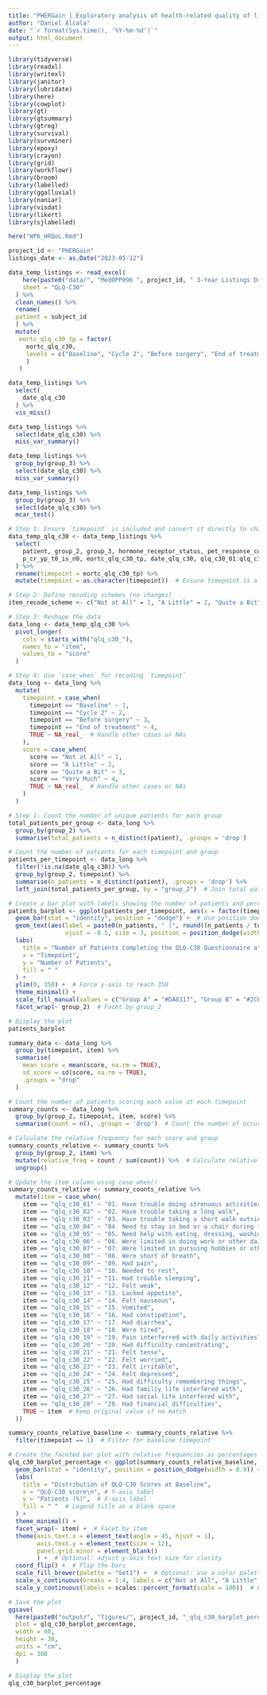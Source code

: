 ```yaml
---
title: "PHERGain | Exploratory analysis of health-related quality of life data (HR-QoL). October 2024"
author: "Daniel Alcala"
date: "`r format(Sys.time(), '%Y-%m-%d')`"
output: html_document
---
```


```r
library(tidyverse)
library(readxl)
library(writexl)
library(janitor)
library(lubridate)
library(here)
library(cowplot)
library(gt)
library(gtsummary)
library(gtreg)
library(survival)
library(survminer)
library(epoxy)
library(crayon)
library(grid)
library(workflowr)
library(broom)
library(labelled)
library(ggalluvial)
library(naniar)
library(visdat)
library(likert)
library(sjlabelled)

here("WP6_HRQoL.Rmd")

project_id <- "PHERGain"
listings_date <- as.Date("2023-05-12")
```

```r
data_temp_listings <- read_excel(
    here(paste0("data/", "MedOPP096 ", project_id, " 3-Year Listings Draft ", listings_date, ".xlsx")),
    sheet = "QLQ-C30"
  ) %>% 
  clean_names() %>% 
  rename(
  patient = subject_id
  ) %>% 
  mutate(
   eortc_qlq_c30_tp = factor(
     eortc_qlq_c30,
     levels = c("Baseline", "Cycle 2", "Before surgery", "End of treatment")
     )
   )

data_temp_listings %>%
  select(
    date_qlq_c30
  ) %>% 
  vis_miss()
```

```r
data_temp_listings %>% 
  select(date_qlq_c30) %>% 
  miss_var_summary()
```

```r
data_temp_listings %>%
  group_by(group_3) %>%
  select(date_qlq_c30) %>%
  miss_var_summary()
```

```r
data_temp_listings %>% 
  group_by(group_3) %>%
  select(date_qlq_c30) %>% 
  mcar_test()
```

```r
# Step 1: Ensure `timepoint` is included and convert it directly to character
data_temp_qlq_c30 <- data_temp_listings %>%  
  select(
    patient, group_2, group_3, hormone_receptor_status, pet_response_conclusion,
    p_cr_yp_t0_is_n0, eortc_qlq_c30_tp, date_qlq_c30, qlq_c30_01:qlq_c30_28
  ) %>% 
  rename(timepoint = eortc_qlq_c30_tp) %>% 
  mutate(timepoint = as.character(timepoint))  # Ensure timepoint is a character

# Step 2: Define recoding schemes (no changes)
item_recode_scheme <- c("Not at All" = 1, "A Little" = 2, "Quite a Bit" = 3, "Very Much" = 4)

# Step 3: Reshape the data
data_long <- data_temp_qlq_c30 %>%  
  pivot_longer(
    cols = starts_with("qlq_c30_"),  
    names_to = "item",  
    values_to = "score"  
  )

# Step 4: Use `case_when` for recoding `timepoint`
data_long <- data_long %>%  
  mutate(
    timepoint = case_when(
      timepoint == "Baseline" ~ 1,
      timepoint == "Cycle 2" ~ 2,
      timepoint == "Before surgery" ~ 3,
      timepoint == "End of treatment" ~ 4,
      TRUE ~ NA_real_  # Handle other cases or NAs
    ),
    score = case_when(
      score == "Not at All" ~ 1,
      score == "A Little" ~ 2,
      score == "Quite a Bit" ~ 3,
      score == "Very Much" ~ 4,
      TRUE ~ NA_real_  # Handle other cases or NAs
    )
  )

# Step 1: Count the number of unique patients for each group
total_patients_per_group <- data_long %>%
  group_by(group_2) %>%
  summarise(total_patients = n_distinct(patient), .groups = 'drop')

# Count the number of patients for each timepoint and group
patients_per_timepoint <- data_long %>%
  filter(!is.na(date_qlq_c30)) %>%
  group_by(group_2, timepoint) %>%
  summarise(n_patients = n_distinct(patient), .groups = 'drop') %>%
  left_join(total_patients_per_group, by = "group_2")  # Join total patients back

# Create a bar plot with labels showing the number of patients and percentage at each timepoint, faceted by group_2
patients_barplot <- ggplot(patients_per_timepoint, aes(x = factor(timepoint), y = n_patients, fill = group_2)) +
  geom_bar(stat = "identity", position = "dodge") +  # Use position dodge for side-by-side bars
  geom_text(aes(label = paste0(n_patients, " (", round((n_patients / total_patients) * 100, 1), "%)")), 
                vjust = -0.5, size = 3, position = position_dodge(width = 0.9)) +  # Add labels with counts and percentages
  labs(
    title = "Number of Patients Completing the QLQ-C30 Questionnaire at Each Timepoint",
    x = "Timepoint",
    y = "Number of Patients",
    fill = " "
  ) +
  ylim(0, 350) +  # Force y-axis to reach 350
  theme_minimal() +
  scale_fill_manual(values = c("Group A" = "#DA0317", "Group B" = "#2C69A9")) +  # Custom colors for each group
  facet_wrap(~ group_2)  # Facet by group_2

# Display the plot
patients_barplot
```

```r
summary_data <- data_long %>%
  group_by(timepoint, item) %>%
  summarise(
    mean_score = mean(score, na.rm = TRUE),
    sd_score = sd(score, na.rm = TRUE),
    .groups = "drop"
  )

# Count the number of patients scoring each value at each timepoint
summary_counts <- data_long %>%
  group_by(group_2, timepoint, item, score) %>%
  summarise(count = n(), .groups = 'drop')  # Count the number of occurrences

# Calculate the relative frequency for each score and group
summary_counts_relative <- summary_counts %>%
  group_by(group_2, item) %>%
  mutate(relative_freq = count / sum(count)) %>%  # Calculate relative frequency
  ungroup()

# Update the item column using case_when()
summary_counts_relative <- summary_counts_relative %>%
  mutate(item = case_when(
    item == "qlq_c30_01" ~ "01. Have trouble doing strenuous activities",
    item == "qlq_c30_02" ~ "02. Have trouble taking a long walk",
    item == "qlq_c30_03" ~ "03. Have trouble taking a short walk outside of the house",
    item == "qlq_c30_04" ~ "04. Need to stay in bed or a chair during the day",
    item == "qlq_c30_05" ~ "05. Need help with eating, dressing, washing or using the toilet",
    item == "qlq_c30_06" ~ "06. Were limited in doing work or other daily activities",
    item == "qlq_c30_07" ~ "07. Were limited in pursuing hobbies or other leisure time activities",
    item == "qlq_c30_08" ~ "08. Were short of breath",
    item == "qlq_c30_09" ~ "09. Had pain",
    item == "qlq_c30_10" ~ "10. Needed to rest",
    item == "qlq_c30_11" ~ "11. Had trouble sleeping",
    item == "qlq_c30_12" ~ "12. Felt weak",
    item == "qlq_c30_13" ~ "13. Lacked appetite",
    item == "qlq_c30_14" ~ "14. Felt nauseous",
    item == "qlq_c30_15" ~ "15. Vomited",
    item == "qlq_c30_16" ~ "16. Had constipation",
    item == "qlq_c30_17" ~ "17. Had diarrhea",
    item == "qlq_c30_18" ~ "18. Were tired",
    item == "qlq_c30_19" ~ "19. Pain interferred with daily activities",
    item == "qlq_c30_20" ~ "20. Had difficulty concentrating",
    item == "qlq_c30_21" ~ "21. Felt tense",
    item == "qlq_c30_22" ~ "22. Felt worried",
    item == "qlq_c30_23" ~ "23. Felt irritable",
    item == "qlq_c30_24" ~ "24. Felt depressed",
    item == "qlq_c30_25" ~ "25. Had difficulty remembering things",
    item == "qlq_c30_26" ~ "26. Had familiy life interfered with",
    item == "qlq_c30_27" ~ "27. Had social life interfered with",
    item == "qlq_c30_28" ~ "28. Had financial difficulties",
    TRUE ~ item  # Keep original value if no match
  ))

summary_counts_relative_baseline <- summary_counts_relative %>% 
  filter(timepoint == 1)  # Filter for baseline timepoint

# Create the faceted bar plot with relative frequencies as percentages
qlq_c30_barplot_percentage <- ggplot(summary_counts_relative_baseline, aes(x = score, y = relative_freq, fill = group_2)) +
  geom_bar(stat = "identity", position = position_dodge(width = 0.9)) +  # Use position dodge for side-by-side bars
  labs(
    title = "Distribution of QLQ-C30 Scores at Baseline",
    x = "QLQ-C30 score\n", # Y-axis label
    y = "Patients (%)",  # X-axis label
    fill = " "  # Legend title as a blank space
  ) +
  theme_minimal() +
  facet_wrap(~ item) +  # Facet by item
  theme(axis.text.x = element_text(angle = 45, hjust = 1),
        axis.text.y = element_text(size = 12),
        panel.grid.minor = element_blank()
        ) +  # Optional: adjust y-axis text size for clarity
  coord_flip() +  # Flip the bars
  scale_fill_brewer(palette = "Set1") +  # Optional: use a color palette for better distinction
  scale_x_continuous(breaks = 1:4, labels = c("Not at All", "A Little", "Quite a Bit", "Very Much")) +  # Set x-axis breaks and labels
  scale_y_continuous(labels = scales::percent_format(scale = 100))  # Format y-axis as percentage

# Save the plot
ggsave(
  here(paste0("output/", "figures/", project_id, "_qlq_c30_barplot_percentage_", ".png")),
  plot = qlq_c30_barplot_percentage,
  width = 60,
  height = 30,
  units = "cm",
  dpi = 300
  )

# Display the plot
qlq_c30_barplot_percentage
```

<!-- Under development -->

```r
```
